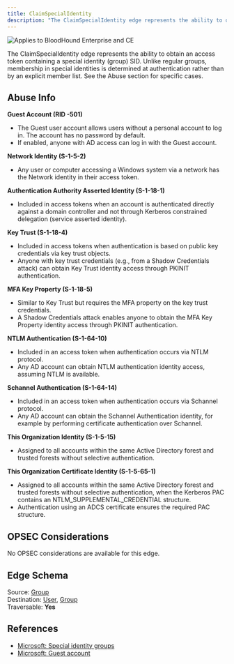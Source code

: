 ```yaml
---
title: ClaimSpecialIdentity
description: "The ClaimSpecialIdentity edge represents the ability to obtain an access token containing a special identity (group) SID."
---
```


<img noZoom src="/assets/enterprise-AND-community-edition-pill-tag.svg" alt="Applies to BloodHound Enterprise and CE"/>


The ClaimSpecialIdentity edge represents the ability to obtain an access token containing a special identity (group) SID. Unlike regular groups, membership in special identities is determined at authentication rather than by an explicit member list.
See the Abuse section for specific cases.

## Abuse Info

**Guest Account (RID -501)**
* The Guest user account allows users without a personal account to log in. The account has no password by default.
* If enabled, anyone with AD access can log in with the Guest account.

**Network Identity (S-1-5-2)**
* Any user or computer accessing a Windows system via a network has the Network identity in their access token.

**Authentication Authority Asserted Identity (S-1-18-1)**
* Included in access tokens when an account is authenticated directly against a domain controller and not through Kerberos constrained delegation (service asserted identity).

**Key Trust (S-1-18-4)**
* Included in access tokens when authentication is based on public key credentials via key trust objects.
* Anyone with key trust credentials (e.g., from a Shadow Credentials attack) can obtain Key Trust identity access through PKINIT authentication.

**MFA Key Property (S-1-18-5)**
* Similar to Key Trust but requires the MFA property on the key trust credentials.
* A Shadow Credentials attack enables anyone to obtain the MFA Key Property identity access through PKINIT authentication.

**NTLM Authentication (S-1-64-10)**
* Included in an access token when authentication occurs via NTLM protocol.
* Any AD account can obtain NTLM authentication identity access, assuming NTLM is available.

**Schannel Authentication (S-1-64-14)**
* Included in an access token when authentication occurs via Schannel protocol.
* Any AD account can obtain the Schannel Authentication identity, for example by performing certificate authentication over Schannel.

**This Organization Identity (S-1-5-15)**
* Assigned to all accounts within the same Active Directory forest and trusted forests without selective authentication.

**This Organization Certificate Identity (S-1-5-65-1)**
* Assigned to all accounts within the same Active Directory forest and trusted forests without selective authentication, when the Kerberos PAC contains an NTLM_SUPPLEMENTAL_CREDENTIAL structure.
* Authentication using an ADCS certificate ensures the required PAC structure.

## OPSEC Considerations

No OPSEC considerations are available for this edge.

## Edge Schema

Source: [Group](/resources/nodes/group)   
Destination: [User](/resources/nodes/user), [Group](/resources/nodes/group)  
Traversable: **Yes**  

## References

* [Microsoft: Special identity groups](https://learn.microsoft.com/en-us/windows-server/identity/ad-ds/manage/understand-special-identities-groups)
* [Microsoft: Guest account](https://learn.microsoft.com/en-us/windows-server/identity/ad-ds/manage/understand-default-user-accounts#guest-account)
